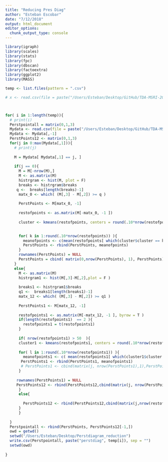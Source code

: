 ```yaml
---
title: "Reducing Pres Diag"
author: "Esteban Escobar"
date: "7/12/2018"
output: html_document
editor_options: 
  chunk_output_type: console
---
```


```r
library(igraph)
library(scales)
library(stats)
library(fpc)
library(dbscan)
library(factoextra)
library(ggplot2)
library(MASS)

temp <- list.files(pattern = ".csv")

# x <- read.csv(file = paste("/Users/Esteban/Desktop/GitHub/TDA-MSRI-2018/600_Persistence_Diagrams/", temp[1], sep = ""), header = T)



for( i in 1:length(temp)){
  # print(i)
  Perstpointall = matrix(0,1,3)
  Mydata <- read.csv(file = paste("/Users/Esteban/Desktop/GitHub/TDA-MSRI-2018/600_Persistence_Diagrams/", temp[i], sep = ""), header = T)
  Mydata <- Mydata[,-1]
  PerstPoints12 <- matrix(0,1,3)
  for(j in 0:max(Mydata[,1])){
    # print(j)
    
    M = Mydata[ Mydata[,1] == j, ]
    
    if(j == 0){
      M = M[-nrow(M),]
      M <- as.matrix(M) 
      histrgram <- hist(M, plot = F)
      breaks <- histrgram$breaks
     q <-  breaks[length(breaks)-1]
      matx_0 <- which( (M[,3] - M[,2]) >= q )
      
      PerstPoints <- M[matx_0, -1]
      
      restofpoints <- as.matrix(M[-matx_0, -1 ])
      
      cluster <- kmeans(restofpoints, centers = round(.10*nrow(restofpoints)), nstart = 25 )

      
      for( k in 1:round(.10*nrow(restofpoints)) ){
        meanofpoints <- c(mean(restofpoints[ which(cluster$cluster == k), 1 ]), mean(restofpoints[ which(cluster$cluster == k), 2 ])  )
        PerstPoints <- rbind(PerstPoints, meanofpoints)
      }
      rownames(PerstPoints) = NULL
      PerstPoints = cbind( matrix(0,nrow(PerstPoints), 1), PerstPoints)
    }
    else{
      M <- as.matrix(M)
      histrgram1 <- hist(M[,3]-M[,2],plot = F )
      
      breaks1 <- histrgram1$breaks
      q1 <-  breaks1[length(breaks1)-1]
      matx_12 <- which( (M[,3] - M[,2]) >= q1 )
      
      PerstPoints1 <- M[matx_12, -1]
      
      restofpoints1 <- as.matrix(M[-matx_12, -1 ], byrow = T )
      if(length(restofpoints1)  == 2 ){
        restofpoints1 = t(restofpoints1)
      }
      
      if( nrow(restofpoints1) > 50  ){
      cluster1 <- kmeans(restofpoints1, centers = round(.10*nrow(restofpoints1)), nstart = 25 )
  
      for( l in 1:round(.10*nrow(restofpoints1)) ){
        meanofpoints1 <- c( mean(restofpoints1[ which(cluster1$cluster == l), 1 ]), mean(restofpoints1[ which(cluster1$cluster == l), 2 ])  )
       PerstPoints1 <- rbind(PerstPoints1, meanofpoints1)
       # PerstPoints1 <- cbind(matrix(j, nrow(PerstPoints1),1),PerstPoints1 )
      }
      
     rownames(PerstPoints1) = NULL
     PerstPoints12 <- rbind(PerstPoints12,cbind(matrix(j, nrow(PerstPoints1),1),PerstPoints1 ))
      }
      else{
        
        PerstPoints12 <- rbind(PerstPoints12,cbind(matrix(j,nrow(restofpoints1),1),restofpoints1))
      }
      }
  
  }
  Perstpointall <- rbind(PerstPoints, PerstPoints12[-1,])
  owd = getwd()
  setwd("/Users/Esteban/Desktop/Perstdiagram_reduction")
  write.csv(Perstpointall, paste("perstdiag", temp[i]), sep = "")
  setwd(owd)
  
}
```

```r



```




